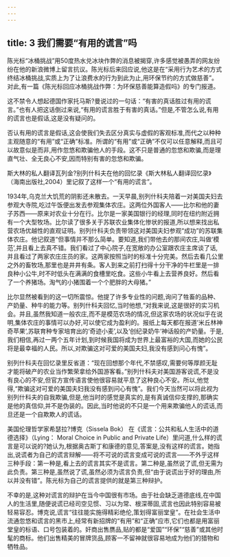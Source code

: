 ```yaml
---
---
---
```

title: 3 我们需要“有用的谎言”吗
---



陈光标“冰桶挑战”用50度热水兑冰块作弊的消息被揭穿,许多感觉被愚弄的网友纷纷在他的新浪微博上留言抗议。陈光标后来回应说,他这是在“采用行为艺术的方式终结冰桶挑战,实质上为了让浪费水的行为到此为止,用环保节约的方式做慈善”。对此,有一篇《陈光标回应冰桶挑战作弊：为环保慈善能算造假吗》的专门报道。

这不禁令人想起德国作家托马斯?曼说过的一句话：“有害的真话胜过有用的谎言。”也有人把这话倒过来说,“有用的谎言胜于有害的真话。”但是,不管怎么说,有用的谎言也是假话,这是没有疑问的。

否认有用的谎言是假话,这会使我们失去区分真实与虚假的客观标准,而代之以种种主观随意的“有用”或“正确”标准。所谓的“有用”或“正确”不仅可以任意解释,而且可以故意似是而非,用作忽悠和欺骗他人的手段。这不只是普通的忽悠和欺骗,而是理直气壮、全无良心不安,因而特别有害的忽悠和欺骗。

斯大林的私人翻译瓦列金?别列什科夫在他的回忆录《斯大林私人翻译回忆录》（海南出版社,2004）里记叙了这样一个“有用的谎言”。

1934年,乌克兰大饥荒的阴影还未散去。一天早晨,别列什科夫陪着一对美国夫妇去参观大寺院,吃过午饭便出发去参观集体农庄。这两位外国客人——比尔和他的妻子苏西——原来对农业十分在行。比尔是一家美国银行的经理,同时在纽约附近拥有一个大型牧场。比尔读了很多关于苏联农业集体化惨状的报道,所以想来找出私营农场优越性的直观证明。别列什科夫负责带领这对美国夫妇参观“成功”的苏联集体农庄。他记叙道“但事情并不那么简单。要知道,我们带他去的那间农庄,叫做‘模范’,并且看上去真不错。我们看过了中心院子,在宽敞的办公室跟农庄主席谈了话,并且看过了两家农庄庄员的家。这两家按照当时的标准十分完美。然后去看几公里之外的畜牧场,那里也是井井有条。客人到来之前打扫得十分干净的牛栏里是一排良种小公牛,时不时低头在满满的食槽里吃食。这些小牛看上去营养良好。然后看了一个养猪场。淘气的小猪围着一个个肥胖的大母猪。”

比尔显然被看到的这一切所震惊。他提了许多专业性的问题,询问了牲畜的品种、产奶量、种牛的能力等。别列什科夫回忆,当时他想,“对我来说,这是很好的实习机会。并且,虽然我知道一般农庄,而不是模范农场的情况,但这家农场的状况似乎在说明,集体农庄的事情可以办好,可以使它成为盈利的。报纸上每天都在报道’米丘林神奇苹果‘,苏联育种专家培育出的‘奇迹小麦’,以及‘创纪录奶牛‘神话般的产奶量。于是,我们相信,再过一两个五年计划,到时候我国将成为世界上最富裕的大国,而她的公民将是最幸福的人民。所以,对欺骗这对可爱的美国夫妇,我没有感到问心有愧”。

别列什科夫在回忆录里反省道：“现在回想那个年代,不禁感叹,需要何等厚颜无耻才能将破产的农业当作繁荣拿给外国游客看。”别列什科夫对美国游客说谎,不是没有良心的不安,但官方宣传语言使他很容易就平息了这种良心不安。所以,他觉得,“欺骗这对可爱的美国夫妇我没有感到问心有愧”。我们今天当然可以将此视为别列什科夫的自我欺骗,但是,他当时的感觉是真实的,是有真诚信仰支撑的,那确实是他的真信仰,并不是伪装的。因此,当时他说的不只是一个用来欺骗他人的谎话,而旦还是一个自欺欺人的谎话。

美国伦理哲学家希瑟拉?博克（Sissela Bok） 在《谎言：公共和私人生活中的道德选择》（Lying： Moral Choice in Public and Private Life）里问道,什么样的谎言是可以说的?她认为,根据奥古斯丁和康德的意见,答案是,没有这样的谎言。她指出,说谎者为自己的谎言辩解——将不可说的谎言变成可说的谎言——不外乎这样三种手段：第一种是,看上去的谎言其实不是谎言。第二种是,虽然说了谎,但无需为此负责。第三种是,虽然说了谎,虽然必须为谎言负责,但“由于说谎出于好的理由,所以并没有错”。陈光标为自己的谎言提供的就是第三种辩护。

不幸的是,这种对谎言的辩护在当今中国很有市场。由于社会缺乏道德底线,在中国人的生活里,随便说谎已经司空见惯、习以为常、根深蒂固,谎言也因此特别容易被轻易容忍。博克说,谎言“往往能实施得精彩绝伦,策划得富丽堂皇”。在社会生活中流通忽悠和谎言的黑市上,经常有新招牌的“有用”和“正确”应市,它们也都是用富丽堂皇的标语、口号包装着的。奸商出售赝品,贴的都是“爱国”“环保”“慈善”或其他时髦的商标。他们出售精美的冒牌货品,顾客一不留神就很容易地成为他们的猎物和牺牲品。